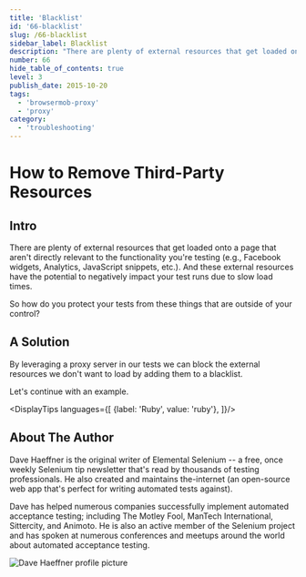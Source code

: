 ```yaml
---
title: 'Blacklist'
id: '66-blacklist'
slug: /66-blacklist
sidebar_label: Blacklist
description: "There are plenty of external resources that get loaded onto a page that aren't directly relevant to the functionality you're testing (e.g., Facebook widgets, Analytics, JavaScript snippets, etc.). And these external resources have the potential to negatively impact your test runs due to slow load times."
number: 66
hide_table_of_contents: true
level: 3
publish_date: 2015-10-20
tags:
  - 'browsermob-proxy'
  - 'proxy'
category:
  - 'troubleshooting'
---
```


# How to Remove Third-Party Resources

## Intro

There are plenty of external resources that get loaded onto a page that aren't directly relevant to the
functionality you're testing (e.g., Facebook widgets, Analytics, JavaScript snippets, etc.). And these external
resources have the potential to negatively impact your test runs due to slow load times.

So how do you protect your tests from these things that are outside of your control?

## A Solution

By leveraging a proxy server in our tests we can block the external resources we don't want to load by adding them
to a blacklist.

Let's continue with an example.



<DisplayTips languages={[
    {label: 'Ruby', value: 'ruby'},
]}/>


## About The Author

Dave Haeffner is the original writer of Elemental Selenium -- a free, once weekly Selenium tip newsletter that's read
by thousands of testing professionals. He also created and maintains the-internet (an open-source web app that's
perfect for writing automated tests against).

Dave has helped numerous companies successfully implement automated acceptance testing; including The Motley Fool,
ManTech International, Sittercity, and Animoto. He is also an active member of the Selenium project and has spoken
at numerous conferences and meetups around the world about automated acceptance testing.

![Dave Haeffner profile picture](/img/authors/dave-haeffner.jpeg#author-img 'a title')




